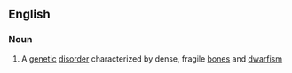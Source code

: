 ==English==

===Noun===
{{en-noun|pycnodysostoses}}

#{{medicine}} A [[genetic]] [[disorder]] characterized by dense, fragile [[bone]]s and [[dwarfism]]